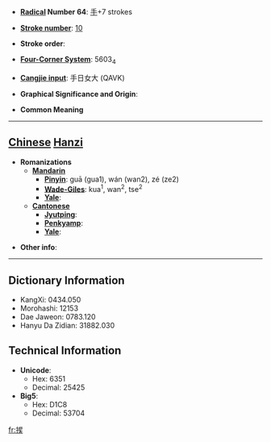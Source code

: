 * '''[[Wiktionary:Chinese radical index| Radical]] Number 64''': [[Wiktionary:Chinese radical index 手|手]]+7 strokes

* '''[[Wiktionary:Chinese total strokes index|Stroke number]]''': [[Wiktionary:Chinese total strokes index 10|10]]

* '''Stroke order''': 

* '''[[Wiktionary:Chinese four corner index|Four-Corner System]]''': 5603<sub>4</sub>

* '''[[Wiktionary:Chinese Cangjie index|Cangjie input]]''': 手日女大 (QAVK)

* '''Graphical Significance and Origin''': 

* '''Common Meaning'''

----

== [[Chinese]] [[Hanzi]] ==

* '''Romanizations'''
** '''[[Mandarin]]'''
*** '''[[Pinyin]]''': guā (gua1), wán (wan2), zé (ze2)
*** '''[[Wade-Giles]]''': kua<sup>1</sup>, wan<sup>2</sup>, tse<sup>2</sup>
*** '''[[Yale]]''': 
** '''[[Cantonese]]'''
*** '''[[Jyutping]]''':
*** '''[[Penkyamp]]''': 
*** '''[[Yale]]''': 

* '''Other info''': 

----

== Dictionary Information ==

* KangXi: 0434.050
* Morohashi: 12153
* Dae Jaweon: 0783.120
* Hanyu Da Zidian: 31882.030

== Technical Information ==

* '''Unicode''':
** Hex: 6351
** Decimal: 25425
* '''Big5''':
** Hex: D1C8
** Decimal: 53704

[[fr:捑]]